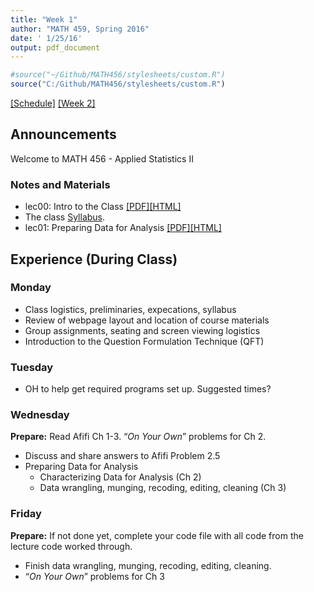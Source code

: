 ```yaml
---
title: "Week 1"
author: "MATH 459, Spring 2016"
date: ' 1/25/16'
output: pdf_document
---
```

```r
#source("~/Github/MATH456/stylesheets/custom.R")
source("C:/Github/MATH456/stylesheets/custom.R")
```
[[Schedule]](Schedule.html) [[Week 2]](wk02.html)

## Announcements
Welcome to MATH 456 - Applied Statistics II

### Notes and Materials
* lec00: Intro to the Class [[PDF]](notes/lec00_Intro.pdf)[[HTML]](notes/lec00_Intro.html)
* The class [Syllabus](./Syllabus.html). 
* lec01: Preparing Data for Analysis [[PDF]](notes/lec01_data_prep.pdf)[[HTML]](notes/lec01_data_prep.html)


## Experience (During Class)
### Monday
* Class logistics, preliminaries, expecations, syllabus
* Review of webpage layout and location of course materials
* Group assignments, seating and screen viewing logistics
* Introduction to the Question Formulation Technique (QFT)

### Tuesday
* OH to help get required programs set up. Suggested times? 

### Wednesday
**Prepare:**  Read Afifi Ch 1-3. "_On Your Own_" problems for Ch 2.

* Discuss and share answers to Afifi Problem 2.5
* Preparing Data for Analysis
    - Characterizing Data for Analysis (Ch 2)
    - Data wrangling, munging, recoding, editing, cleaning (Ch 3)


### Friday
**Prepare:** If not done yet, complete your code file with all code 
  from the lecture code worked through. 
  
* Finish data wrangling, munging, recoding, editing, cleaning.
* "_On Your Own_" problems for Ch 3

